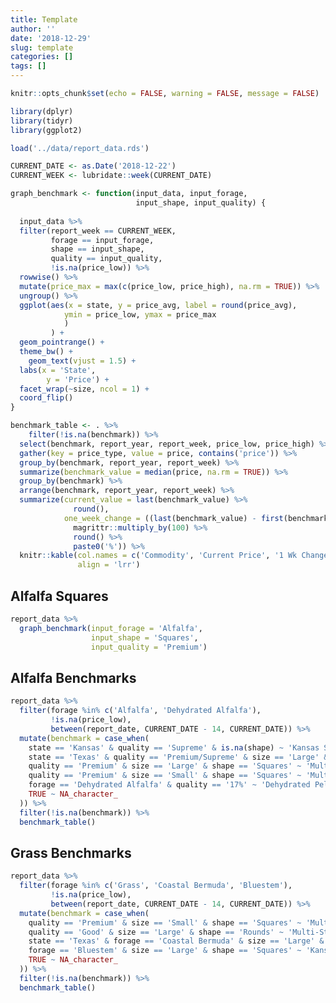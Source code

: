 ```yaml
---
title: Template
author: ''
date: '2018-12-29'
slug: template
categories: []
tags: []
---
```


```r
knitr::opts_chunk$set(echo = FALSE, warning = FALSE, message = FALSE)

library(dplyr)
library(tidyr)
library(ggplot2)

load('../data/report_data.rds')

CURRENT_DATE <- as.Date('2018-12-22')
CURRENT_WEEK <- lubridate::week(CURRENT_DATE)

graph_benchmark <- function(input_data, input_forage, 
                            input_shape, input_quality) {
  
  input_data %>%
  filter(report_week == CURRENT_WEEK,
         forage == input_forage,
         shape == input_shape,
         quality == input_quality,
         !is.na(price_low)) %>%
  rowwise() %>% 
  mutate(price_max = max(c(price_low, price_high), na.rm = TRUE)) %>% 
  ungroup() %>% 
  ggplot(aes(x = state, y = price_avg, label = round(price_avg),
            ymin = price_low, ymax = price_max
            )
         ) +
  geom_pointrange() +
  theme_bw() +
    geom_text(vjust = 1.5) +
  labs(x = 'State',
        y = 'Price') +
  facet_wrap(~size, ncol = 1) +
  coord_flip()
}

benchmark_table <- . %>% 
    filter(!is.na(benchmark)) %>% 
  select(benchmark, report_year, report_week, price_low, price_high) %>% 
  gather(key = price_type, value = price, contains('price')) %>% 
  group_by(benchmark, report_year, report_week) %>% 
  summarize(benchmark_value = median(price, na.rm = TRUE)) %>% 
  group_by(benchmark) %>% 
  arrange(benchmark, report_year, report_week) %>% 
  summarize(current_value = last(benchmark_value) %>% 
              round(),
            one_week_change = ((last(benchmark_value) - first(benchmark_value))/first(benchmark_value)) %>% 
              magrittr::multiply_by(100) %>% 
              round() %>% 
              paste0('%')) %>% 
  knitr::kable(col.names = c('Commodity', 'Current Price', '1 Wk Change'),
               align = 'lrr')
```


## Alfalfa Squares

```r
report_data %>%
  graph_benchmark(input_forage = 'Alfalfa',
                  input_shape = 'Squares',
                  input_quality = 'Premium')

```

## Alfalfa Benchmarks

```r
report_data %>% 
  filter(forage %in% c('Alfalfa', 'Dehydrated Alfalfa'),
         !is.na(price_low),
         between(report_date, CURRENT_DATE - 14, CURRENT_DATE)) %>% 
  mutate(benchmark = case_when(
    state == 'Kansas' & quality == 'Supreme' & is.na(shape) ~ 'Kansas Supreme Dairy',
    state == 'Texas' & quality == 'Premium/Supreme' & size == 'Large' & shape == 'Squares' ~ 'Texas Premium/Supreme',
    quality == 'Premium' & size == 'Large' & shape == 'Squares' ~ 'Multi-State Premium Large Squares',
    quality == 'Premium' & size == 'Small' & shape == 'Squares' ~ 'Multi-State Premium Small Squares',
    forage == 'Dehydrated Alfalfa' & quality == '17%' ~ 'Dehydrated Pellets 17%',
    TRUE ~ NA_character_
  )) %>% 
  filter(!is.na(benchmark)) %>% 
  benchmark_table()
```

## Grass Benchmarks

```r
report_data %>% 
  filter(forage %in% c('Grass', 'Coastal Bermuda', 'Bluestem'),
         !is.na(price_low),
         between(report_date, CURRENT_DATE - 14, CURRENT_DATE)) %>% 
  mutate(benchmark = case_when(
    quality == 'Premium' & size == 'Small' & shape == 'Squares' ~ 'Multi-State Premium Small Squares',
    quality == 'Good' & size == 'Large' & shape == 'Rounds' ~ 'Multi-State Good Large Rounds',
    state == 'Texas' & forage == 'Coastal Bermuda' & size == 'Large' & shape == 'Rounds' & quality == 'Good/Premium' ~ 'Texas G/P Coastal Bermuda Large Rounds',
    forage == 'Bluestem' & size == 'Large' & shape == 'Squares' ~ 'Kansas Bluestem Large Squares',
    TRUE ~ NA_character_
  )) %>% 
  filter(!is.na(benchmark)) %>% 
  benchmark_table()
```